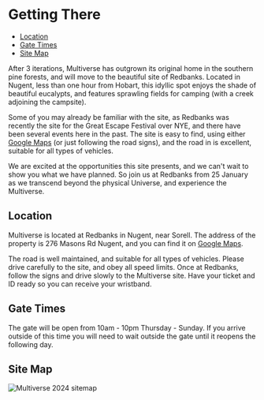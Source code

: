 # Getting There

- [Location](#location)
- [Gate Times](#gate-times)
- [Site Map](#site-map)

After 3 iterations, Multiverse has outgrown its original home in the southern pine forests, and will move to the beautiful site of Redbanks. Located in Nugent, less than one hour from Hobart, this idyllic spot enjoys the shade of beautiful eucalypts, and features sprawling fields for camping (with a creek adjoining the campsite).

Some of you may already be familiar with the site, as Redbanks was recently the site for the Great Escape Festival over NYE, and there have been several events here in the past. The site is easy to find, using either [Google Maps](https://maps.app.goo.gl/78RhwLM2BN5VEUGD9) (or just following the road signs), and the road in is excellent, suitable for all types of vehicles.

We are excited at the opportunities this site presents, and we can't wait to show you what we have planned. So join us at Redbanks from 25 January as we transcend beyond the physical Universe, and experience the Multiverse.

## Location

Multiverse is located at Redbanks in Nugent, near Sorell. The address of the property is 276 Masons Rd Nugent, and you can find it on [Google Maps](https://maps.app.goo.gl/78RhwLM2BN5VEUGD9).

The road is well maintained, and suitable for all types of vehicles. Please drive carefully to the site, and obey all speed limits. Once at Redbanks, follow the signs and drive slowly to the Multiverse site. Have your ticket and ID ready so you can receive your wristband.

## Gate Times

The gate will be open from 10am - 10pm Thursday - Sunday. If you arrive outside of this time you will need to wait outside the gate until it reopens the following day.

## Site Map

![Multiverse 2024 sitemap](/images/sitemap.jpeg)
